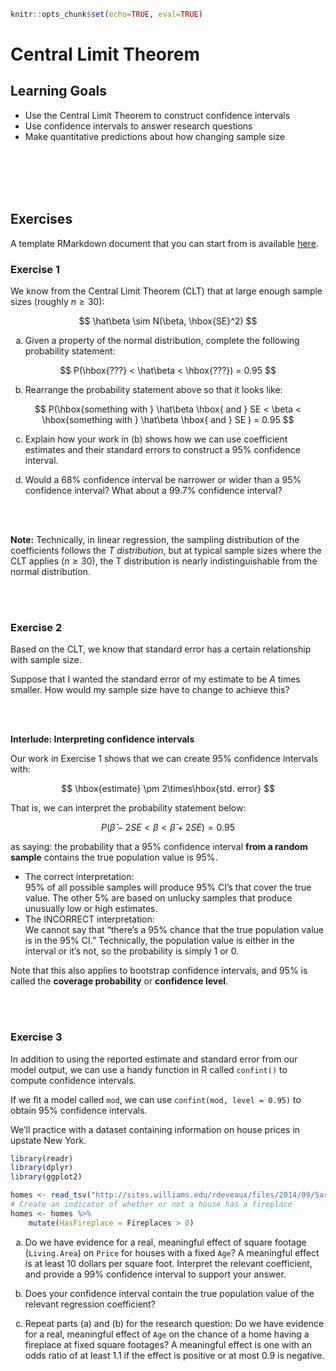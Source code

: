 ```r
knitr::opts_chunk$set(echo=TRUE, eval=TRUE)
```

# Central Limit Theorem

## Learning Goals {-}

- Use the Central Limit Theorem to construct confidence intervals
- Use confidence intervals to answer research questions
- Make quantitative predictions about how changing sample size 

<br><br><br><br>

## Exercises {-}

A template RMarkdown document that you can start from is available [here](template_rmds/19-clt.Rmd).

### Exercise 1 {-}

We know from the Central Limit Theorem (CLT) that at large enough sample sizes (roughly $n \geq 30$):

$$ \hat\beta \sim N(\beta, \hbox{SE}^2) $$

a. Given a property of the normal distribution, complete the following probability statement:

$$ P(\hbox{???} < \hat\beta < \hbox{???}) = 0.95 $$

b. Rearrange the probability statement above so that it looks like:

$$ P(\hbox{something with } \hat\beta \hbox{ and } SE < \beta < \hbox{something with } \hat\beta \hbox{ and } SE ) = 0.95 $$

c. Explain how your work in (b) shows how we can use coefficient estimates and their standard errors to construct a 95% confidence interval.

d. Would a 68% confidence interval be narrower or wider than a 95% confidence interval? What about a 99.7% confidence interval?

<br><br>

**Note:** Technically, in linear regression, the sampling distribution of the coefficients follows the *T distribution*, but at typical sample sizes where the CLT applies ($n \geq 30$), the T distribution is nearly indistinguishable from the normal distribution.

<br><br>

### Exercise 2 {-}

Based on the CLT, we know that standard error has a certain relationship with sample size.

Suppose that I wanted the standard error of my estimate to be $A$ times smaller. How would my sample size have to change to achieve this?

<br><br>

**Interlude: Interpreting confidence intervals**

Our work in Exercise 1 shows that we can create 95% confidence intervals with:

$$ \hbox{estimate} \pm 2\times\hbox{std. error} $$

That is, we can interpret the probability statement below:

$$ P\left(\hat\beta-2SE < \beta < \hat\beta+2SE \right) = 0.95 $$

as saying: the probability that a 95% confidence interval **from a random sample** contains the true population value is 95%.

- The correct interpretation:    
    95% of all possible samples will produce 95% CI's that cover the true value. The other 5% are based on unlucky samples that produce unusually low or high estimates.
- The INCORRECT interpretation:    
    We cannot say that "there's a 95% chance that the true population value is in the 95% CI." Technically, the population value is either in the interval or it's not, so the probability is simply 1 or 0.

Note that this also applies to bootstrap confidence intervals, and 95% is called the **coverage probability** or **confidence level**.

<br><br>

### Exercise 3 {-}

In addition to using the reported estimate and standard error from our model output, we can use a handy function in R called `confint()` to compute confidence intervals.

If we fit a model called `mod`, we can use `confint(mod, level = 0.95)` to obtain 95% confidence intervals.

We'll practice with a dataset containing information on house prices in upstate New York.

```r
library(readr)
library(dplyr)
library(ggplot2)

homes <- read_tsv("http://sites.williams.edu/rdeveaux/files/2014/09/Saratoga.txt")
# Create an indicator of whether or not a house has a fireplace
homes <- homes %>%
    mutate(HasFireplace = Fireplaces > 0)
```

a. Do we have evidence for a real, meaningful effect of square footage (`Living.Area`) on `Price` for houses with a fixed `Age`? A meaningful effect is at least 10 dollars per square foot. Interpret the relevant coefficient, and provide a 99% confidence interval to support your answer.

b. Does your confidence interval contain the true population value of the relevant regression coefficient?

c. Repeat parts (a) and (b) for the research question: Do we have evidence for a real, meaningful effect of `Age` on the chance of a home having a fireplace at fixed square footages? A meaningful effect is one with an odds ratio of at least 1.1 if the effect is positive or at most 0.9 is negative.
